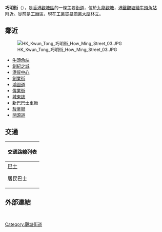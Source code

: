 {{Infobox Hong Kong Road
| 中文街道名稱 = 巧明街
| 英文街道名稱 = How Ming Street
| 圖片 = HowMingSt_20081025.jpg
| 圖片寬度 = 290px
| 圖片說明 = 巧明街近城東誌
| 路段總長度 = 0.85
| 車速限制 = 
| 行車線數量 = 2線單程
| 所在地區 = [[九龍|九龍]][[觀塘區|觀塘區]]
| 起點 = [[開源道|開源道]]
| 終點 = [[海濱道|海濱道]]
| 通車日期 =
}}

'''巧明街'''（{{lang-en|How Ming Street}}），是[[香港|香港]][[觀塘區|觀塘區]]的一條主要[[街道|街道]]，位於[[九龍|九龍]][[觀塘|觀塘]]，[[港鐵|港鐵]][[觀塘綫|觀塘綫]][[牛頭角站|牛頭角站]]附近。從前是[[工廠|工廠]]區，現在[[工業|工業]][[貿易|貿易]][[商業|商業]][[大廈|大廈]]林立。

==鄰近==
[[File:HK_Kwun_Tong_巧明街_How_Ming_Street_03.JPG|left]]
* [[牛頭角站|牛頭角站]]
* [[創紀之城|創紀之城]] 
* [[港貿中心|港貿中心]]   
* [[創業街|創業街]]
* [[鴻圖道|鴻圖道]]
* [[偉業街|偉業街]]
* [[城東誌|城東誌]]
* [[新巴|新巴]]巴士車廠
* [[駿業街|駿業街]]
* [[開源道|開源道]]

==交通==
{| class="mw-collapsible mw-collapsed wikitable" style="background:white; margin: 0 auto; width: auto;" 
! 交通路線列表
|-
|
;[[香港巴士|巴士]]
{{九龍新界巴士簡單列表|33|74B|78X|80A|258X|259S|259X|268P|269S|797|T277|X89D}}
;居民巴士
{{新界居民巴士簡單列表|NR35|NR99|NR312|NR733|NR753|NR928}}
|}

== 外部連結 ==
{{commonscat-inline|How Ming Street}}

<br>
{{HK-road-stub}}

[[Category:觀塘街道|Category:觀塘街道]]